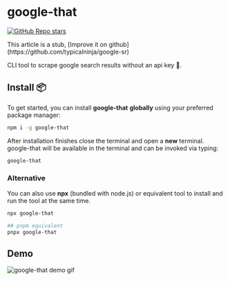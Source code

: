 
# google-that

[![GitHub Repo stars](https://img.shields.io/github/stars/typicalninja/google-sr)](https://github.com/typicalninja/google-sr/stargazers)

<Callout type="default" emoji="🚧">
    This article is a stub, [Improve it on github](https://github.com/typicalninja/google-sr)
</Callout>

CLI tool to scrape google search results without an api key 🚀.


## Install 📦

To get started, you can install **google-that** **globally** using your preferred package manager:

```sh npm2yarn
npm i -g google-that
```

After installation finishes close the terminal and open a **new** terminal.
google-that will be available in the terminal and can be invoked via typing:

```sh
google-that
```

### Alternative

You can also use **npx** (bundled with node.js) or equivalent tool to 
install and run the tool at the same time.

```sh
npx google-that

## pnpm equivalent
pnpx google-that
```

## Demo

![google-that demo gif](/images/googlethatdemo.gif)